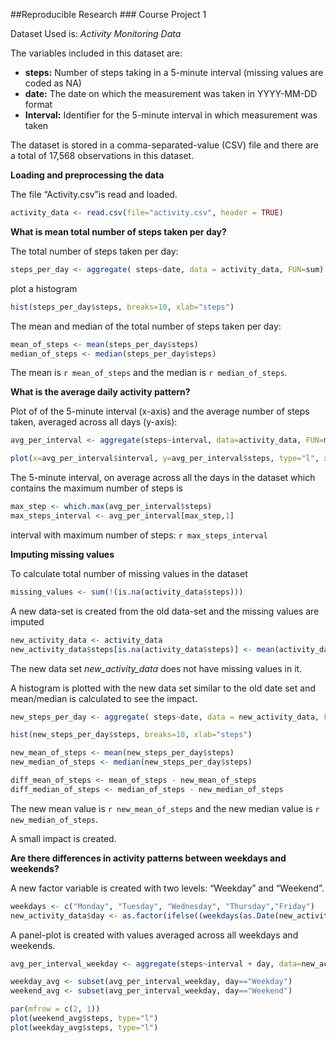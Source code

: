 ##Reproducible Research
### Course Project 1 


Dataset Used is: *Activity Monitoring Data* 

The variables included in this dataset are:

- **steps:** Number of steps taking in a 5-minute interval (missing values are coded as NA)
- **date:** The date on which the measurement was taken in YYYY-MM-DD format
- **Interval:** Identifier for the 5-minute interval in which measurement was taken

The dataset is stored in a comma-separated-value (CSV) file and there are a total of 17,568 observations in this dataset.

**Loading and preprocessing the data**

The file "Activity.csv"is read and loaded. 

```{r}  
activity_data <- read.csv(file="activity.csv", header = TRUE)
```
**What is mean total number of steps taken per day?**

The total number of steps taken per day: 

```{r}
steps_per_day <- aggregate( steps~date, data = activity_data, FUN=sum)
```

plot a histogram

```{r}
hist(steps_per_day$steps, breaks=10, xlab="steps")
```

The mean and median of the total number of steps taken per day:

```{r}
mean_of_steps <- mean(steps_per_day$steps)
median_of_steps <- median(steps_per_day$steps)
```
The mean is `r mean_of_steps` and the median is `r median_of_steps`. 

**What is the average daily activity pattern?**

Plot of of the 5-minute interval (x-axis) and the average number of steps taken, averaged across all days (y-axis):

```{r}
avg_per_interval <- aggregate(steps~interval, data=activity_data, FUN=mean)

plot(x=avg_per_interval$interval, y=avg_per_interval$steps, type="l", xlab="Interval", ylab="Average Steps")
```

The 5-minute interval, on average across all the days in the dataset which contains the maximum number of steps is 

```{r}
max_step <- which.max(avg_per_interval$steps)
max_steps_interval <- avg_per_interval[max_step,1] 
``` 
interval with maximum number of steps: `r max_steps_interval`

**Imputing missing values**

To calculate total number of missing values in the dataset
``` {r}
missing_values <- sum(!(is.na(activity_data$steps)))
``` 

A new data-set is created from the old data-set and the missing values are imputed 

```{r}
new_activity_data <- activity_data
new_activity_data$steps[is.na(activity_data$steps)] <- mean(activity_data$steps, na.rm=TRUE)
```

The new data set *new_activity_data* does not have missing values in it. 

A histogram is plotted with the new data set similar to the old date set and mean/median is calculated to see the impact.

```{r}
new_steps_per_day <- aggregate( steps~date, data = new_activity_data, FUN=sum)

hist(new_steps_per_day$steps, breaks=10, xlab="steps")

new_mean_of_steps <- mean(new_steps_per_day$steps)
new_median_of_steps <- median(new_steps_per_day$steps)

diff_mean_of_steps <- mean_of_steps - new_mean_of_steps
diff_median_of_steps <- median_of_steps - new_median_of_steps
```
The new mean value is `r new_mean_of_steps` and the new median value is `r new_median_of_steps`. 

A small impact is created. 

**Are there differences in activity patterns between weekdays and weekends?**

A new factor variable is created with two levels: "Weekday" and "Weekend".

```{r}
weekdays <- c("Monday", "Tuesday", "Wednesday", "Thursday","Friday")
new_activity_data$day <- as.factor(ifelse((weekdays(as.Date(new_activity_data$date))) %in% weekdays, "Weekday", "Weekend"))
```

A panel-plot is created with values averaged across all weekdays and weekends.

```{r}
avg_per_interval_weekday <- aggregate(steps~interval + day, data=new_activity_data, FUN=mean)

weekday_avg <- subset(avg_per_interval_weekday, day=="Weekday")
weekend_avg <- subset(avg_per_interval_weekday, day=="Weekend")

par(mfrow = c(2, 1))
plot(weekend_avg$steps, type="l")
plot(weekday_avg$steps, type="l")
```





